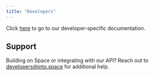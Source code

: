```yaml
---
title: "Developers"
---
```


Click [here](/dev/architecture/clob-and-order-matching) to go to our developer-specific documentation.

## Support

Building on Space or integrating with our API? Reach out to [developers@into.space](mailto:developers@into.space) for additional help.